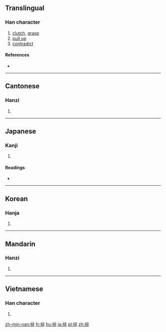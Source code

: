 ==Translingual==

===Han character===
{{Han char|rn=64|rad=手|as=08|sn=11|four=5004<sub>8</sub>|canj=手卜人十 (QYOJ)|ids=⿰[[扌]][[卒]]}}

# [[clutch]], [[grasp]]
# [[pull up]]
# [[contradict]]

====References====
* {{Han ref|kx=0436.020|dkj=12225|dj=0785.150|hdz=31904.030|uh=637D|ud=25469|bh=D56A|bd=54634}}

----

==Cantonese==

===Hanzi===
{{yue-hanzi|jyut=[[cyut3]], [[zeot1]]|y=chyut3, jeut1}}

# {{defn|lang=yue|sort=手08}}

----

==Japanese==

===Kanji===
{{ja-kanji|grade=|rs=手08}}

# {{defn|lang=ja|sort=手08}}

====Readings====
* {{ja-readings|on=[[そつ]] (sotsu), [[そち]] (sochi), [[ちゅつ]] (chutsu), [[じゅち]] (juchi), [[さい]] (sai), [[すい]] (sui)|kun=[[つかむ]] (tsukamu)}}

----

==Korean==

===Hanja===
{{ko-hanja|hangeul=졸|rv=jol|mr=chol}}

# {{defn|lang=ko|sort=手08}}

----

==Mandarin==

===Hanzi===
{{cmn-hanzi|pin=[[zuó]] ([[zuo2]]), [[zú]] ([[zu2]])|wg=tso<sup>2</sup>, tsu<sup>2</sup>}}

# {{defn|lang=cmn|sort=手08}}

----

==Vietnamese==

===Han character===
{{vi-readings|rs=手08| hanviet = lót}}

# {{defn|lang=vi|sort=手08}}

[[zh-min-nan:捽]]
[[fr:捽]]
[[hu:捽]]
[[ja:捽]]
[[pl:捽]]
[[zh:捽]]